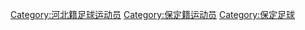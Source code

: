 [[Category:河北籍足球运动员|Category:河北籍足球运动员]]
[[Category:保定籍运动员|Category:保定籍运动员]]
[[Category:保定足球|Category:保定足球]]